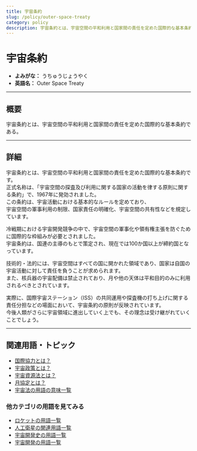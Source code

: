 ```yaml
---
title: 宇宙条約
slug: /policy/outer-space-treaty
category: policy
description: 宇宙条約とは、宇宙空間の平和利用と国家間の責任を定めた国際的な基本条約である。
---
```



<Head>
  <script type="application/ld+json">
    {`{
      "@context": "https://schema.org",
      "@type": "DefinedTerm",
      "name": "宇宙条約",
      "inDefinedTermSet": "https://www.space-portal.org",
      "termCode": "policy/outer-space-treaty",
      "description": "宇宙条約とは、宇宙空間の平和利用と国家間の責任を定めた国際的な基本条約である。",
      "url": "https://www.space-portal.org/docs/policy/outer-space-treaty"
    }`}
  </script>
</Head>

# 宇宙条約

- **よみがな：** うちゅうじょうやく  
- **英語名：** Outer Space Treaty  

---

## 概要

宇宙条約とは、宇宙空間の平和利用と国家間の責任を定めた国際的な基本条約である。

---

## 詳細

宇宙条約とは、宇宙空間の平和利用と国家間の責任を定めた国際的な基本条約です。  
正式名称は、「宇宙空間の探査及び利用に関する国家の活動を律する原則に関する条約」で、1967年に発効されました。   
この条約は、宇宙活動における基本的なルールを定めており、  
宇宙空間の軍事利用の制限、国家責任の明確化、宇宙空間の共有性などを規定しています。  

冷戦期における宇宙開発競争の中で、宇宙空間の軍事化や領有権主張を防ぐために国際的な枠組みが必要とされました。  
宇宙条約は、国連の主導のもとで策定され、現在では100か国以上が締約国となっています。  

技術的・法的には、宇宙空間はすべての国に開かれた領域であり、国家は自国の宇宙活動に対して責任を負うことが求められます。  
また、核兵器の宇宙配備は禁止されており、月や他の天体は平和目的のみに利用されるべきとされています。  

実際に、国際宇宙ステーション（ISS）の共同運用や探査機の打ち上げに関する責任分担などの場面において、宇宙条約の原則が反映されています。  
今後人類がさらに宇宙領域に進出していく上でも、その理念は受け継がれていくことでしょう。  

---

## 関連用語・トピック

- [国際協力とは？](/docs/policy/international-cooperation)
- [宇宙政策とは？](/docs/policy/space-policy)
- [宇宙資源法とは？](/docs/policy/space-resources-law)
- [月協定とは？](/docs/policy/moon-agreement)
- [宇宙法の用語の意味一覧](/docs/category/policy)

### 他カテゴリの用語を見てみる
- [ロケットの用語一覧](/docs/category/rocket)
- [人工衛星の関連用語一覧](/docs/category/satellite)
- [宇宙開発史の用語一覧](/docs/category/history)
- [宇宙開発の用語一覧](/docs/category/glossary)